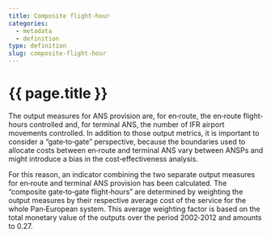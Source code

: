 ```yaml
---
title: Composite flight-hour
categories:
  - metadata
  - definition
type: definition
slug: composite-flight-hour
---
```

# {{ page.title }}

The output measures for ANS provision are, for en‐route, the en‐route flight‐hours controlled and, for terminal ANS, the number of IFR airport movements controlled. In addition to those output metrics, it is important to consider a "gate‐to‐gate" perspective, because the boundaries used to allocate costs between en‐route and terminal ANS vary between ANSPs and might introduce a bias in the cost‐effectiveness analysis.
 
For this reason, an indicator combining the two separate output measures for en‐route and terminal ANS provision has been calculated. The "composite gate‐to‐gate flight‐hours" are determined by weighting the output measures by their respective average cost of the service for the whole Pan‐European system. This average weighting factor is based on the total monetary value of the outputs over the period 2002‐2012 and amounts to 0.27.

